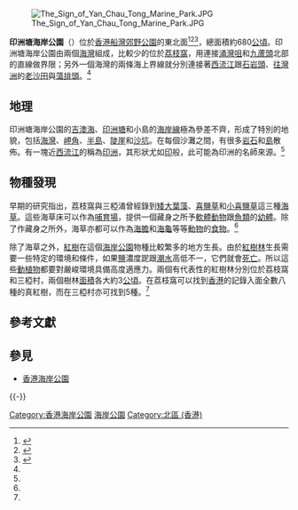 {{not|印洲塘}}
[[File:The_Sign_of_Yan_Chau_Tong_Marine_Park.JPG|right]]

'''印洲塘海岸公園'''（{{lang-en|'''Yan Chau Tong Marine Park'''}}）位於[[香港|香港]][[船灣郊野公園|船灣郊野公園]]的東北面<ref name="afcd">{{cite web |url = http://www.afcd.gov.hk/tc_chi/country/cou_vis/cou_vis_mar/cou_vis_mar_des/cou_vis_mar_des_yan.html |title = 指定的海岸公園 |location = 香港 |publisher = [[自然漁農護理署|自然漁農護理署]] |accessdate = 2014-04-06 |archive-url = https://web.archive.org/web/20140321212630/http://www.afcd.gov.hk/tc_chi/country/cou_vis/cou_vis_mar/cou_vis_mar_des/cou_vis_mar_des_yan.html |archive-date = 2014-03-21 |dead-url = yes }}</ref><ref name="hk marine">{{cite book |title = 香港海洋情報 |publisher=天地圖書出版社 | pages=86-89}}</ref><ref name="geopark">{{cite web |url = http://www.geopark.gov.hk/b5_s4f9.htm |title = 幽靜的海岸公園-印洲塘 |accessdate = 2014-04-06 |archive-url = https://web.archive.org/web/20140228003403/http://www.geopark.gov.hk/b5_s4f9.htm |archive-date = 2014-02-28 |dead-url = yes }}</ref>，總面積約680[[公頃|公頃]]。印洲塘海岸公園由兩個[[海灣|海灣]]組成，比較少的位於[[荔枝窩|荔枝窩]]，用連接[[涌灣咀|涌灣咀]]和[[九蘆頭|九蘆頭]]北部的直線做界限；另外一個海灣的兩條海上界線就分別連接著[[西流江|西流江]]跟[[石岩頭|石岩頭]]、[[往灣洲|往灣洲]]的[[老沙田|老沙田]]與[[蕩排頭|蕩排頭]]。<ref name="hk marine" />

== 地理 ==
印洲塘海岸公園的[[吉澳海|吉澳海]]、[[印洲塘|印洲塘]]和小島的[[海岸線|海岸線]]極為參差不齊，形成了特別的地貌，包括[[海灣|海灣]]、[[岬角|岬角]]、[[半島|半島]]、[[陡崖|陡崖]]和[[沙坑|沙坑]]。在每個沙灘之間，有很多[[岩石|岩石]]和[[島|島]]散佈。有一塊近[[西流江|西流江]]的稱為[[印洲|印洲]]，其形狀尤如[[印|印]]般，此可能為印洲的名師來源。<ref name="hk marine" />

== 物種發現 ==
早期的研究指出，荔枝窩與三椏涌曾經錄到[[矮大葉藻|矮大葉藻]]、[[喜鹽草|喜鹽草]]和[[小喜鹽草|小喜鹽草]]這三種[[海草|海草]]。這些海草床可以作為[[哺育場|哺育場]]，提供一個藏身之所予[[軟體動物|軟體動物]]跟[[魚類|魚類]]的[[幼體|幼體]]。除了作藏身之所外，海草亦都可以作為[[海膽|海膽]]和[[海龜|海龜]]等等[[動物|動物]]的[[食物|食物]]。<ref name="hk marine" />

除了海草之外，[[紅樹|紅樹]]在這個[[海岸公園|海岸公園]]物種比較繁多的地方生長。由於[[紅樹林|紅樹林]]生長需要一些特定的環境和條件，如果[[盐_(化学)|鹽]]濃度跜跟[[潮水|潮水]]高低不一，它們就會[[死亡|死亡]]。所以這些[[動植物|動植物]]都要對嚴峻環境具備高度適應力。兩個有代表性的紅樹林分別位於荔枝窩和三椏村，兩個樹林[[面積|面積]]各大約3[[公頃|公頃]]。在荔枝窩可以找到[[香港|香港]]的記錄入面全數八種的真紅樹，而在三椏村亦可找到5種。<ref name="hk marine" />

== 參考文獻 ==
{{Reflist}}

== 參見 ==
* [[香港海岸公園|香港海岸公園]]

{{-}}
{{香港海岸公園}}

[[Category:香港海岸公園|Category:香港海岸公園]]
[[Category:印洲塘|海岸公園]]
[[Category:北區_(香港)|Category:北區 (香港)]]